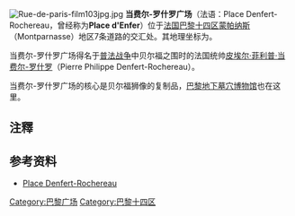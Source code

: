 [[Image:Rue-de-paris-film103jpg.jpg|thumb]]
'''当费尔-罗什罗广场'''（法语：Place Denfert-Rochereau，曾经称为'''Place d'Enfer'''）位于[[法国|法国]][[巴黎|巴黎]][[巴黎十四区|十四区]][[蒙帕纳斯|蒙帕纳斯]]（Montparnasse）地区7条道路的交汇处{{efn|指拉斯帕伊大道（Boulevard Raspail）、阿拉贡大道（Boulevard Arago）、圣雅各大道（Boulevard Saint-Jacques）、勒内·科蒂大街（Avenue René Coty）、勒克莱尔将军大街（Avenue Général Leclerc）、当费尔-罗什罗大街（Avenue Denfert-Rochereau）和弗鲁瓦德沃路（Rue Froidevaux）。}}。其地理坐标为{{coord|48|50|3.66|N|2|19|56.62|E|region:FR_type:landmark|display=inline,title}}。

当费尔-罗什罗广场得名于[[普法战争|普法战争]]中贝尔福之围时的法国统帅[[皮埃尔·菲利普·当费尔-罗什罗|皮埃尔·菲利普·当费尔-罗什罗]]（Pierre Philippe Denfert-Rochereau）。

当费尔-罗什罗广场的核心是贝尔福狮像的复制品，[[巴黎地下墓穴|巴黎地下墓穴博物馆]]也在这里。

== 注釋 ==
{{notelist}}

== 参考资料 ==
* [https://web.archive.org/web/20070818194014/http://www.v1.paris.fr/CARTO/nomenclature/2691.nom.html Place Denfert-Rochereau]

{{巴黎名胜}}

[[Category:巴黎广场|Category:巴黎广场]]
[[Category:巴黎十四区|Category:巴黎十四区]]